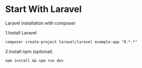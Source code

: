 
# Start With Laravel

Laravel installation with composer

1.Install Laravel
```markdown
composer create-project laravel/laravel example-app "8.*.*"
```
2.Install npm (optional)
```markdown
npm install && npm run dev
```